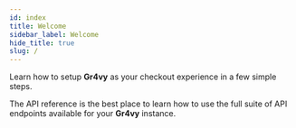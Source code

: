 ```yaml
---
id: index
title: Welcome
sidebar_label: Welcome
hide_title: true
slug: /
---
```



<Cards>

<Card title='Web checkout' img={embed} to='/web-checkout'>

Learn how to setup **Gr4vy** as your checkout experience in a few simple steps.

</Card>

<Card title='API Reference' img={reference} to='/reference'>

The API reference is the best place to learn how to use the full suite of API
endpoints available for your **Gr4vy** instance.

</Card>

</Cards>
